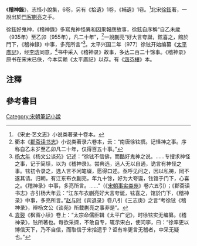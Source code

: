 {{Infobox 古籍
|image =
|图像说明=
|全名 = 《'''稽神錄'''》
|原名 =
|別名 =
|撰者 = [[徐鉉|徐鉉]]著，一說出於[[蒯亮|蒯亮]]
|託名作者 =
|編集者 =
|輯錄者 =
|文字 = [[中文|中文]]
|國家 = [[中國|中國]]
|成書年代 =[[北宋|北宋]]（955年）
|亡佚年代 =
|偽託年代 =
|注解者 =
|篇數 =
|原書篇數 =
|今本篇數 =
|卷數 =
|原書卷數 =
|今本卷數=
|章回 =
|最初著錄 =
|版本 =
|分類 =
|题材=
|注疏=
}}
《'''稽神錄'''》，志怪小說集，6卷，另有《拾遺》1卷，《補遺》1卷。<ref>《宋史·艺文志》小说类著录十卷本。</ref>北宋[[徐鉉|徐鉉]]著，一說出於[[門客|門客]][[蒯亮|蒯亮]]之手。

徐鉉好鬼神，《稽神錄》多寫鬼神怪異和因果報應故事，徐鉉自序稱“自乙未歲（935年）至乙卯（955年），凡二十年”，<ref>衢本《[[郡斋读书志|郡斋读书志]]》小说类著录六卷本，云：“南唐徐铉撰。记怪神之事。序称自乙未岁至乙卯凡二十年，仅得百五十事。”</ref>一說蒯亮“好大言夸誕，鉉喜之，館於門下，《稽神錄》中事，多亮所言”<ref>[[杨大年|杨大年]]《杨文公谈苑》记述：“徐铉不信佛，而酷好鬼神之说。……专搜求神怪之事，记于简牍，以为《稽神录》。尝典选，选人无以自通，诡言有神怪之事。铉初令录之，选人言不闲笔缀，愿得口述。亟呼见问之，因以私祷，罔不遂其请。归朝，有江东布衣蒯亮，年九十馀，好为大夸诞，铉馆于门下，心喜之。《稽神录》中事，多亮所言。……”（《[[宋朝事实类苑|宋朝事实类苑]]》卷六五引）；《郡斋读书志》亦引杨大年云：“江东布衣蒯亮好大言夸诞，铉喜之，馆於门下，《稽神录》中事，多亮所言。”[[赵与时|赵与时]]《宾退录》卷八引《三志庚》之言“考徐铉《稽神录》，辨杨文公《谈苑》所载蒯亮之事非是”。</ref>。太平兴国二年（977）徐铉开始编纂《[[太平廣記|太平廣記]]》，经[[李昉|李昉]]同意，<ref>[[袁褧|袁褧]]《枫窗小牍》卷上：“太宗命儒臣辑《太平广记》，时徐铉实无编纂。《稽神录》，铉所著也。每欲采撷，不敢自专，辄示宋白，使问李，曰：“徐率更以博信天下，乃不自信，而取信于宋拾遗乎？讵有率更言无稽者，中采无疑也。”</ref>书中采入《稽神录》故事，多达二百二十馀事。《稽神录》原书在宋末已佚，今本实赖《太平廣記》以存。有《[[涵芬樓|涵芬樓]]》本。

==注釋==

{{reflist|2}}
[[Category:宋朝筆記小說|Category:宋朝筆記小說]]

==參考書目==
{{wikisource|稽神錄}}
{{refbegin}}